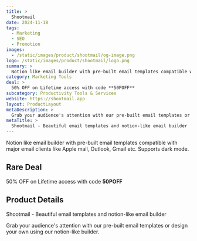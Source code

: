 ```yaml
---
title: >
  Shootmail
date: 2024-11-18
tags:
  - Marketing
  - SEO
  - Promotion
images:
  - /static/images/product/shootmail/og-image.png
logo: /static/images/product/shootmail/logo.png
summary: >
  Notion like email builder with pre-built email templates compatible with major email clients like Apple mail, Outlook, Gmail etc. Supports dark mode.
category: Marketing Tools
deal: >
  50% OFF on Lifetime access with code **50POFF**
subcategory: Productivity Tools & Services
website: https://shootmail.app
layout: ProductLayout
metaDescription: >
  Grab your audience's attention with our pre-built email templates or design your own using our notion-like builder.
metaTitle: >
  Shootmail - Beautiful email templates and notion-like email builder
---
```

Notion like email builder with pre-built email templates compatible with major email clients like Apple mail, Outlook, Gmail etc. Supports dark mode.

## Rare Deal

50% OFF on Lifetime access with code **50POFF**
## Product Details
Shootmail - Beautiful email templates and notion-like email builder

Grab your audience's attention with our pre-built email templates or design your own using our notion-like builder.
